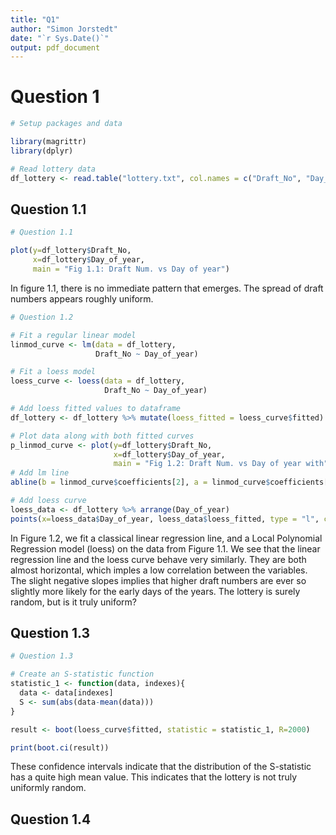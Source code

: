 ```yaml
---
title: "Q1"
author: "Simon Jorstedt"
date: "`r Sys.Date()`"
output: pdf_document
---
```


# Question 1

```r
# Setup packages and data

library(magrittr)
library(dplyr)

# Read lottery data
df_lottery <- read.table("lottery.txt", col.names = c("Draft_No", "Day_of_year", "Letter_rank"))

```

## Question 1.1

```r
# Question 1.1

plot(y=df_lottery$Draft_No,
     x=df_lottery$Day_of_year,
     main = "Fig 1.1: Draft Num. vs Day of year")

```

In figure 1.1, there is no immediate pattern that emerges. The spread of draft numbers appears roughly uniform.

```r
# Question 1.2

# Fit a regular linear model
linmod_curve <- lm(data = df_lottery,
                   Draft_No ~ Day_of_year)

# Fit a loess model
loess_curve <- loess(data = df_lottery,
                     Draft_No ~ Day_of_year)

# Add loess fitted values to dataframe
df_lottery <- df_lottery %>% mutate(loess_fitted = loess_curve$fitted)

# Plot data along with both fitted curves
p_linmod_curve <- plot(y=df_lottery$Draft_No,
                       x=df_lottery$Day_of_year,
                       main = "Fig 1.2: Draft Num. vs Day of year with")
# Add lm line
abline(b = linmod_curve$coefficients[2], a = linmod_curve$coefficients[1], col="red", lwd=2)

# Add loess curve
loess_data <- df_lottery %>% arrange(Day_of_year)
points(x=loess_data$Day_of_year, loess_data$loess_fitted, type = "l", col="blue", lwd = 2)

```

In Figure 1.2, we fit a classical linear regression line, and a Local Polynomial Regression model (loess) on the data from Figure 1.1. We see that the linear regression line and the loess curve behave very similarly. They are both almost horizontal, which imples a low correlation between the variables. The slight negative slopes implies that higher draft numbers are ever so slightly more likely for the early days of the years. The lottery is surely random, but is it truly uniform?

## Question 1.3

```r
# Question 1.3

# Create an S-statistic function
statistic_1 <- function(data, indexes){
  data <- data[indexes]
  S <- sum(abs(data-mean(data)))
}

result <- boot(loess_curve$fitted, statistic = statistic_1, R=2000)

print(boot.ci(result))

```

These confidence intervals indicate that the distribution of the S-statistic has a quite high mean value. This indicates that the lottery is not truly uniformly random.

## Question 1.4

